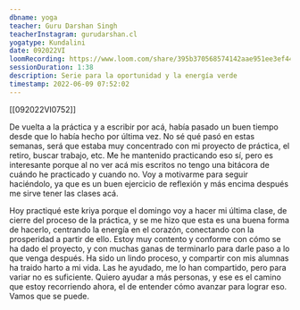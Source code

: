 ```yaml
---
dbname: yoga
teacher: Guru Darshan Singh
teacherInstagram: gurudarshan.cl
yogatype: Kundalini
date: 092022VI
loomRecording: https://www.loom.com/share/395b370568574142aae951ee3ef44ea1
sessionDuration: 1:38
description: Serie para la oportunidad y la energía verde
timestamp: 2022-06-09 07:52:02
---
```


[[092022VI0752]]

De vuelta a la práctica y a escribir por acá, había pasado un buen tiempo desde que lo había hecho por última vez. No sé qué pasó en estas semanas, será que estaba muy concentrado con mi proyecto de práctica, el retiro, buscar trabajo, etc. Me he mantenido practicando eso sí, pero es interesante porque al no ver acá mis escritos no tengo una bitácora de cuándo he practicado y cuando no. Voy a motivarme para seguir haciéndolo, ya que es un buen ejercicio de reflexión y más encima después me sirve tener las clases acá.

Hoy practiqué este kriya porque el domingo voy a hacer mi última clase, de cierre del proceso de la práctica, y se me hizo que esta es una buena forma de hacerlo, centrando la energía en el corazón, conectando con la prosperidad a partir de ello. Estoy muy contento y conforme con cómo se ha dado el proyecto, y con muchas ganas de terminarlo para darle paso a lo que venga después. Ha sido un lindo proceso, y compartir con mis alumnas ha traido harto a mi vida. Las he ayudado, me lo han compartido, pero para variar no es suficiente. Quiero ayudar a más personas, y ese es el camino que estoy recorriendo ahora, el de entender cómo avanzar para lograr eso. Vamos que se puede.
